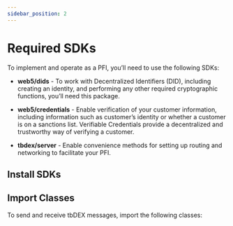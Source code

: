 ```yaml
---
sidebar_position: 2
---
```




# Required SDKs

To implement and operate as a PFI, you’ll need to use the following SDKs:

* **web5/dids** - To work with Decentralized Identifiers (DID), including creating an identity, and performing any other required cryptographic functions, you’ll need this package.

* **web5/credentials** - Enable verification of your customer information, including information such as customer’s identity or whether a customer is on a sanctions list. Verifiable Credentials provide a decentralized and trustworthy way of verifying a customer.

* **tbdex/server** - Enable convenience methods for setting up routing and networking to facilitate your PFI.

## Install SDKs

<Tabs groupId="language">
  <TabItem label="JavaScript" value="JavaScript">
    <CodeSnippet snippet={installJs} />
  </TabItem>
  <TabItem label="Kotlin" value="Kotlin">
    <BreadcrumbTab
      snippetMappings={{
        'Gradle': installKtGradle,
        'Maven': installKtPom
      }}
    />
  </TabItem>
</Tabs>

## Import Classes

To send and receive tbDEX messages, import the following classes:

<Tabs groupId="language">
  <TabItem label="JavaScript" value="JavaScript">
    <CodeSnippet snippet={importJs} />
  </TabItem>
  <TabItem label="Kotlin" value="Kotlin">
    <CodeSnippet snippet={importKt} />
  </TabItem>
</Tabs>
